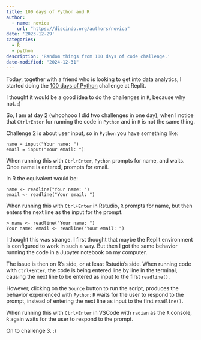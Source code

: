 ```yaml
---
title: 100 days of Python and R
author: 
  - name: novica
    url: "https://discindo.org/authors/novica"
date: '2023-12-29'
categories:
  - R
  - python
description: 'Random things from 100 days of code challenge.'
date-modified: "2024-12-31"
---
```


Today, together with a friend who is looking to get into data analytics, I started 
doing the [100 days of Python](https://replit.com/learn/100-days-of-python) 
challenge at Replit.

I thought it would be a good idea to do the challenges in `R`, because why not. :)

So, I am at day 2 (whoohooo I did two challenges in one day), when I notice that
`Ctrl+Enter` for running the code in `Python` and in `R` is not the same thing. 

Challenge 2 is about user input, so in `Python` you have something like:

```
name = input("Your name: ")
email = input("Your email: ")
```

When running this with `Ctrl+Enter`, `Python` prompts for name, and waits. Once name is 
entered, prompts for email. 

In R the equivalent would be:

```
name <- readline("Your name: ")
email <- readline("Your email: ")
```

When running this with `Ctrl+Enter` in Rstudio, `R` prompts for name, but then 
enters the next line as the input for the prompt.

```
> name <- readline("Your name: ")
Your name: email <- readline("Your email: ")
```

I thought this was strange. I first thought that maybe the Replit environment is 
configured to work in such a way. But then I got the same behavior running the code
in a Jupyter notebook on my computer. 

The issue is then on R's side, or at least Rstudio's side. When running code with 
`Ctrl+Enter`, the code is being entered line by line in the terminal, causing 
the next line to be entered as input to the first `readline()`. 

However, clicking on the `Source` button to run the script, produces the behavior 
experienced with `Python`: `R` waits for the user to respond to the prompt, instead 
of entering the next line as input to the first `readline()`.

When running this with `Ctrl+Enter` in VSCode with `radian` as the 
`R` console, `R` again waits for the user to respond to the prompt.

On to challenge 3. :)